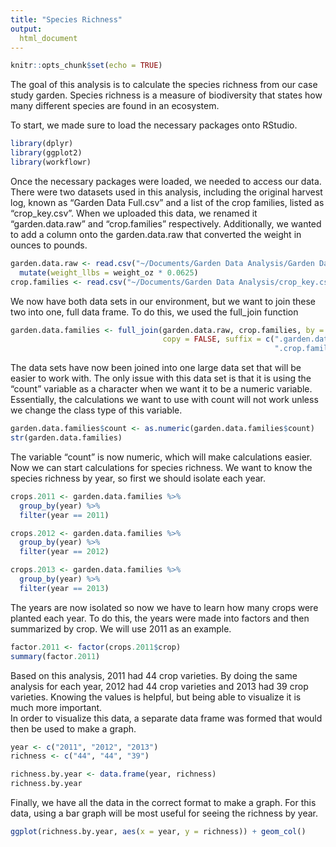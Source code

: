 ```yaml
---
title: "Species Richness"
output: 
  html_document
---
```


```r
knitr::opts_chunk$set(echo = TRUE)
```


The goal of this analysis is to calculate the species richness from our case study
garden. Species richness is a measure of biodiversity that states how many different
species are found in an ecosystem.  

To start, we made sure to load the necessary packages onto RStudio.  

``` r
library(dplyr)
library(ggplot2)
library(workflowr)
```

Once the necessary packages were loaded, we needed to access our data.  There were
two datasets used in this analysis, including the original harvest log, known as 
"Garden Data Full.csv" and a list of the crop families, listed as "crop_key.csv". 
When we uploaded this data, we renamed it "garden.data.raw" and "crop.families" 
respectively. Additionally, we wanted to add a column onto the garden.data.raw that 
converted the weight in ounces to pounds. 

```r
garden.data.raw <- read.csv("~/Documents/Garden Data Analysis/Garden Data Full.csv") %>%
  mutate(weight_llbs = weight_oz * 0.0625)
crop.families <- read.csv("~/Documents/Garden Data Analysis/crop_key.csv")
```

We now have both data sets in our environment, but we want to join these two into
one, full data frame.  To do this, we used the full_join function 

```r
garden.data.families <- full_join(garden.data.raw, crop.families, by = NULL, 
                                  copy = FALSE, suffix = c(".garden.data.raw", 
                                                           ".crop.families"))
```

The data sets have now been joined into one large data set that will be easier 
to work with.  The only issue with this data set is that it is using the "count"
variable as a character when we want it to be a numeric variable.  Essentially, 
the calculations we want to use with count will not work unless we change the 
class type of this variable.  

```r
garden.data.families$count <- as.numeric(garden.data.families$count)
str(garden.data.families)
```

The variable "count" is now numeric, which will make calculations easier.  Now
we can start calculations for species richness.  We want to know the species 
richness by year, so first we should isolate each year.  

```r
crops.2011 <- garden.data.families %>%
  group_by(year) %>%
  filter(year == 2011)

crops.2012 <- garden.data.families %>%
  group_by(year) %>%
  filter(year == 2012)

crops.2013 <- garden.data.families %>%
  group_by(year) %>%
  filter(year == 2013)
```

The years are now isolated so now we have to learn how many crops were planted
each year.  To do this, the years were made into factors and then summarized by 
crop. We will use 2011 as an example.  

```r
factor.2011 <- factor(crops.2011$crop)
summary(factor.2011)
```

Based on this analysis, 2011 had 44 crop varieties.  By doing the same analysis 
for each year, 2012 had 44 crop varieties and 2013 had 39 crop varieties.  Knowing
the values is helpful, but being able to visualize it is much more important.  
In order to visualize this data, a separate data frame was formed that would then
be used to make a graph. 

```r
year <- c("2011", "2012", "2013")
richness <- c("44", "44", "39")

richness.by.year <- data.frame(year, richness)
richness.by.year
```

Finally, we have all the data in the correct format to make a graph.  For this data,
using a bar graph will be most useful for seeing the richness by year. 

```r
ggplot(richness.by.year, aes(x = year, y = richness)) + geom_col()
```



